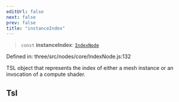 ```yaml
---
editUrl: false
next: false
prev: false
title: "instanceIndex"
---
```


> `const` **instanceIndex**: [`IndexNode`](../classes/Three.WebGPU.IndexNode.html)

Defined in: three/src/nodes/core/IndexNode.js:132

TSL object that represents the index of either a mesh instance or an invocation of a compute shader.

## Tsl
